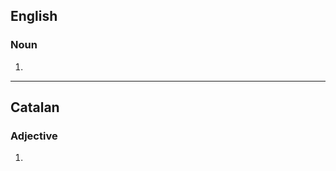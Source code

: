 ==English==

===Noun===
{{head|en|noun form}}

# {{plural of|exterior|lang=en}}

----

==Catalan==

===Adjective===
{{head|ca|adjective form}}

# {{plural of|exterior|lang=ca}}
